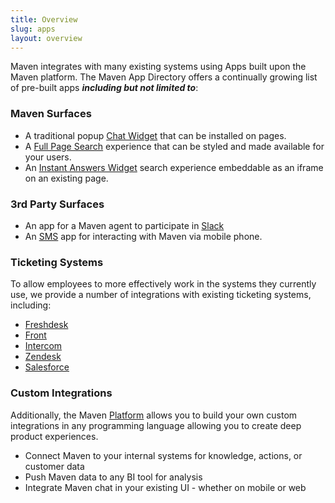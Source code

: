```yaml
---
title: Overview
slug: apps
layout: overview
---
```


Maven integrates with many existing systems using Apps built upon the Maven platform. The Maven App Directory offers a continually growing list of pre-built apps ***including but not limited to***:

### Maven Surfaces

- A traditional popup [Chat Widget](/apps/chat) that can be installed on pages.
- A [Full Page Search](/apps/search) experience that can be styled and made available for your users.
- An [Instant Answers Widget](/apps/instant-answers) search experience embeddable as an iframe on an existing page.

### 3rd Party Surfaces

- An app for a Maven agent to participate in [Slack](/apps/slack)
- An [SMS](/apps/sms) app for interacting with Maven via mobile phone.

### Ticketing Systems

To allow employees to more effectively work in the systems they currently use, we provide a number of integrations with existing ticketing systems, including:

- [Freshdesk](/apps/freshdesk)
- [Front](/apps/front)
- [Intercom](/apps/intercom)
- [Zendesk](/apps/zendesk)
- [Salesforce](/apps/salesforce)

### Custom Integrations

Additionally, the Maven [Platform](/maven-platform) allows you to build your own custom integrations in any programming language allowing you to create deep product experiences.

- Connect Maven to your internal systems for knowledge, actions, or customer data
- Push Maven data to any BI tool for analysis
- Integrate Maven chat in your existing UI - whether on mobile or web
